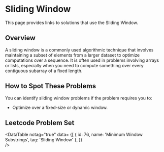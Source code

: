 

# Sliding Window

This page provides links to solutions that use the Sliding Window.

## Overview

A sliding window is a commonly used algorithmic technique that involves maintaining a subset of elements from a larger dataset to optimize computations over a sequence. It is often used in problems involving arrays or lists, especially when you need to compute something over every contiguous subarray of a fixed length.

## How to Spot These Problems

You can identify sliding window problems if the problem requires you to:

- Optimize over a fixed-size or dynamic window.

## Leetcode Problem Set

<DataTable notag="true" data=
{[
	{ id: 76, name: 'Minimum Window Substrings', tag: 'Sliding Window' },
]}  
/>